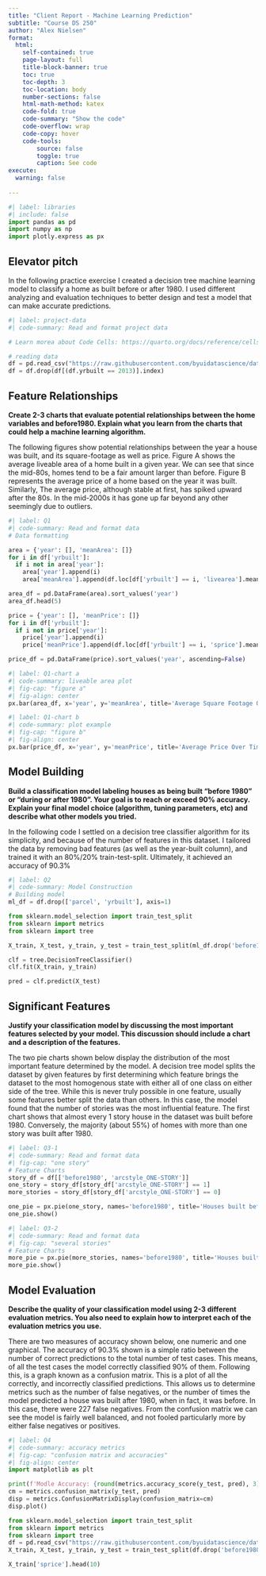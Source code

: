 ```yaml
---
title: "Client Report - Machine Learning Prediction"
subtitle: "Course DS 250"
author: "Alex Nielsen"
format:
  html:
    self-contained: true
    page-layout: full
    title-block-banner: true
    toc: true
    toc-depth: 3
    toc-location: body
    number-sections: false
    html-math-method: katex
    code-fold: true
    code-summary: "Show the code"
    code-overflow: wrap
    code-copy: hover
    code-tools:
        source: false
        toggle: true
        caption: See code
execute: 
  warning: false
    
---
```


```python
#| label: libraries
#| include: false
import pandas as pd
import numpy as np
import plotly.express as px
```


## Elevator pitch

In the following practice exercise I created a decision tree machine learning model to classify a home as built before or after 1980. I used different analyzing and evaluation techniques to better design and test a model that can make accurate predictions. 

```python
#| label: project-data
#| code-summary: Read and format project data

# Learn morea about Code Cells: https://quarto.org/docs/reference/cells/cells-jupyter.html

# reading data
df = pd.read_csv("https://raw.githubusercontent.com/byuidatascience/data4dwellings/master/data-raw/dwellings_ml/dwellings_ml.csv")
df = df.drop(df[(df.yrbuilt == 2013)].index)
```


## Feature Relationships

__Create 2-3 charts that evaluate potential relationships between the home variables and before1980. Explain what you learn from the charts that could help a machine learning algorithm.__

The following figures show potential relationships between the year a house was built, and its square-footage as well as price. Figure A shows the average liveable area of a home built in a given year. We can see that since the mid-80s, homes tend to be a fair amount larger than before. Figure B represents the average price of a home based on the year it was built. Similarly, The average price, although stable at first, has spiked upward after the 80s. In the mid-2000s it has gone up far beyond any other seemingly due to outliers. 

```python
#| label: Q1
#| code-summary: Read and format data
# Data formatting

area = {'year': [], 'meanArea': []}
for i in df['yrbuilt']:
  if i not in area['year']:
    area['year'].append(i)
    area['meanArea'].append(df.loc[df['yrbuilt'] == i, 'livearea'].mean())

area_df = pd.DataFrame(area).sort_values('year')
area_df.head(5)

price = {'year': [], 'meanPrice': []}
for i in df['yrbuilt']:
  if i not in price['year']:
    price['year'].append(i)
    price['meanPrice'].append(df.loc[df['yrbuilt'] == i, 'sprice'].mean())

price_df = pd.DataFrame(price).sort_values('year', ascending=False)
```

```python
#| label: Q1-chart a
#| code-summary: liveable area plot
#| fig-cap: "figure a"
#| fig-align: center
px.bar(area_df, x='year', y='meanArea', title='Average Square Footage Over Time')
```

```python
#| label: Q1-chart b
#| code-summary: plot example
#| fig-cap: "figure b"
#| fig-align: center
px.bar(price_df, x='year', y='meanPrice', title='Average Price Over Time')
```

## Model Building

__Build a classification model labeling houses as being built “before 1980” or “during or after 1980”. Your goal is to reach or exceed 90% accuracy. Explain your final model choice (algorithm, tuning parameters, etc) and describe what other models you tried.__

In the following code I settled on a decision tree classifier algorithm for its simplicity, and because of the number of features in this dataset. I tailored the data by removing bad features (as well as the year-built column), and trained it with an 80%/20% train-test-split. Ultimately, it achieved an accuracy of 90.3%

```python
#| label: Q2
#| code-summary: Model Construction
# Building model
ml_df = df.drop(['parcel', 'yrbuilt'], axis=1)

from sklearn.model_selection import train_test_split
from sklearn import metrics
from sklearn import tree

X_train, X_test, y_train, y_test = train_test_split(ml_df.drop('before1980', axis=1), ml_df.before1980, test_size=.2, random_state=42)

clf = tree.DecisionTreeClassifier()
clf.fit(X_train, y_train)

pred = clf.predict(X_test)
```

## Significant Features

__Justify your classification model by discussing the most important features selected by your model. This discussion should include a chart and a description of the features.__

The two pie charts shown below display the distribution of the most important feature determined by the model. A decision tree model splits the dataset by given features by first determining which feature brings the dataset to the most homogenous state with either all of one class on either side of the tree. While this is never truly possible in one feature, usually some features better split the data than others. In this case, the model found that the number of stories was the most influential feature. The first chart shows that almost every 1 story house in the dataset was built before 1980. Conversely, the majority (about 55%) of homes with more than one story was built after 1980.

```python
#| label: Q3-1
#| code-summary: Read and format data
#| fig-cap: "one story"
# Feature Charts
story_df = df[['before1980', 'arcstyle_ONE-STORY']]
one_story = story_df[story_df['arcstyle_ONE-STORY'] == 1]
more_stories = story_df[story_df['arcstyle_ONE-STORY'] == 0]

one_pie = px.pie(one_story, names='before1980', title='Houses built before 1980 with one story', color='before1980')
one_pie.show()
```

```python
#| label: Q3-2
#| code-summary: Read and format data
#| fig-cap: "several stories"
# Feature Charts
more_pie = px.pie(more_stories, names='before1980', title='Houses built before 1980 with several stories', color='before1980')
more_pie.show()
```

## Model Evaluation

__Describe the quality of your classification model using 2-3 different evaluation metrics. You also need to explain how to interpret each of the evaluation metrics you use.__

There are two measures of accuracy shown below, one numeric and one graphical. The accuracy of 90.3% shown is a simple ratio between the number of correct predictions to the total number of test cases. This means, of all the test cases the model correctly classified 90% of them. Following this, is a graph known as a confusion matrix. This is a plot of all the correctly, and incorrectly classified predictions. This allows us to determine metrics such as the number of false negatives, or the number of times the model predicted a house was built after 1980, when in fact, it was before. In this case, there were 227 false negatives. From the confusion matrix we can see the model is fairly well balanced, and not fooled particularly more by either false negatives or positives. 

```python
#| label: Q4
#| code-summary: accuracy metrics
#| fig-cap: "confusion matrix and accuracies"
#| fig-align: center
import matplotlib as plt

print(f'Modle Accuracy: {round(metrics.accuracy_score(y_test, pred), 3)*100}%')
cm = metrics.confusion_matrix(y_test, pred)
disp = metrics.ConfusionMatrixDisplay(confusion_matrix=cm)
disp.plot()
```

```python
from sklearn.model_selection import train_test_split
from sklearn import metrics
from sklearn import tree
df = pd.read_csv("https://raw.githubusercontent.com/byuidatascience/data4dwellings/master/data-raw/dwellings_ml/dwellings_ml.csv")
X_train, X_test, y_train, y_test = train_test_split(df.drop('before1980', axis=1), df.before1980, test_size=.34, random_state=76)

X_train['sprice'].head(10)
```
